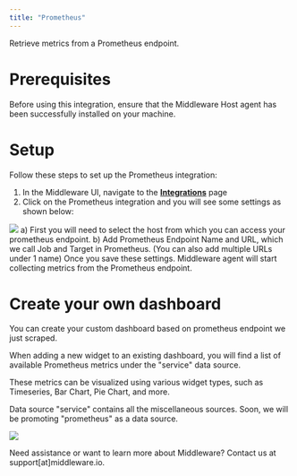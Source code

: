 ```yaml
---
title: "Prometheus"
---
```

Retrieve metrics from a Prometheus endpoint.

# Prerequisites

Before using this integration, ensure that the Middleware Host agent has been successfully installed on your machine.

# Setup

Follow these steps to set up the Prometheus integration:
1. In the Middleware UI, navigate to the [**Integrations**](https://app.middleware.io/installation#integration/allintegration) page 
2. Click on the Prometheus integration and you will see some settings as shown below:
<img src="/images/integration/prometheus-integration.png" />
    a) First you will need to select the host from which you can access your prometheus endpoint.
    b) Add Prometheus Endpoint Name and URL, which we call Job and Target in Prometheus. (You can also add multiple URLs under 1 name)
Once you save these settings. Middleware agent will start collecting metrics from the Prometheus endpoint.

# Create your own dashboard
<p>You can create your custom dashboard based on prometheus endpoint we just scraped.</p>
<p>When adding a new widget to an existing dashboard, you will find a list of available Prometheus metrics under the "service" data source.</p>
<p>These metrics can be visualized using various widget types, such as Timeseries, Bar Chart, Pie Chart, and more.</p>

<Note>Data source "service" contains all the miscellaneous sources. Soon, we will be promoting "prometheus" as a data source.</Note>

<img src="/images/integration/prometheus-integration-2.png" />

<Note> Need assistance or want to learn more about Middleware? Contact us at support[at]middleware.io. </Note>
